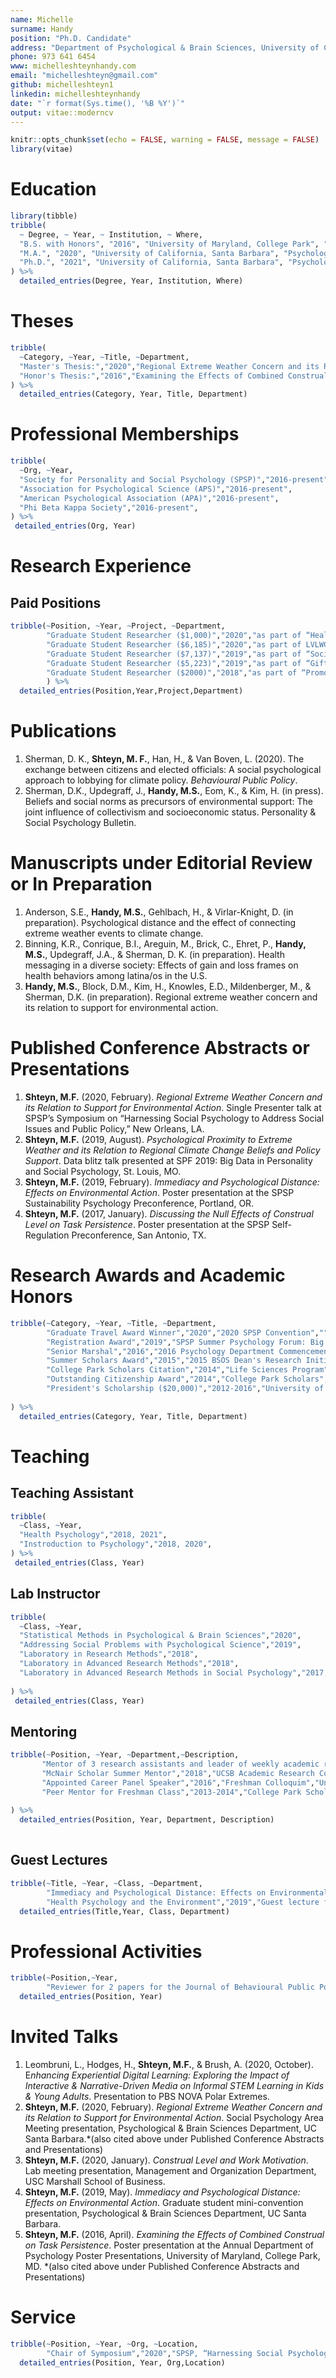 ```yaml
---
name: Michelle
surname: Handy
position: "Ph.D. Candidate"
address: "Department of Psychological & Brain Sciences, University of California, Santa Barbara"
phone: 973 641 6454
www: michelleshteynhandy.com
email: "michelleshteyn@gmail.com"
github: michelleshteyn1
linkedin: michelleshteynhandy
date: "`r format(Sys.time(), '%B %Y')`"
output: vitae::moderncv
---
```


```r
knitr::opts_chunk$set(echo = FALSE, warning = FALSE, message = FALSE)
library(vitae)
```

# Education

```r
library(tibble)
tribble(
  ~ Degree, ~ Year, ~ Institution, ~ Where,
  "B.S. with Honors", "2016", "University of Maryland, College Park", "Psychology",
  "M.A.", "2020", "University of California, Santa Barbara", "Psychological & Brain Sciences",
  "Ph.D.", "2021", "University of California, Santa Barbara", "Psychological & Brain Sciences"
) %>% 
  detailed_entries(Degree, Year, Institution, Where)
```
# Theses

```r
tribble(
  ~Category, ~Year, ~Title, ~Department,
  "Master's Thesis:","2020","Regional Extreme Weather Concern and its Relation to Support for Environmental Action","Department of Psychological & Brain Sciences (advisor: David Sherman, Ph.D.)",
  "Honor's Thesis:","2016","Examining the Effects of Combined Construal on Task Persistence","Department of 			Psychology, University of Maryland (mentor: Richard Yi, Ph.D.)"
) %>% 
  detailed_entries(Category, Year, Title, Department)
```


# Professional Memberships

```r
tribble(
  ~Org, ~Year,
  "Society for Personality and Social Psychology (SPSP)","2016-present",
  "Association for Psychological Science (APS)","2016-present",
  "American Psychological Association (APA)","2016-present",
  "Phi Beta Kappa Society","2016-present",
) %>% 
 detailed_entries(Org, Year)
```

# Research Experience

## Paid Positions

```r
tribble(~Position, ~Year, ~Project, ~Department,
        "Graduate Student Researcher ($1,000)","2020","as part of “Health Psychology & COVID-19 Interview Project”","APS Teaching Fund Microgrants program (PI: Dr. David Sherman)",
        "Graduate Student Researcher ($6,185)","2020","as part of LVLWGB, NSF Grant","(PI: Dr. Lisa Leombruni with Co-PI: Dr. Heather Hodges)",
        "Graduate Student Researcher ($7,137)","2019","as part of “Sociocultural Determinants of Human Motives”","NSF Grant (PI: Dr. David Sherman with Co-PI: Dr. Heejung Kim)",
        "Graduate Student Researcher ($5,223)","2019","as part of “Gift Fund; Debris Flow, Project Code KE538”","(PI: Dr. Ed 		Keller)",
        "Graduate Student Researcher ($2000)","2018","as part of “Promoting HPV Vaccination among College Students Via Health Message Framing”","UC Health Psychology Consortium Seed Grant, 2017, $9,994 (PI: Dr. David 			Sherman with Co-PI: Dr. Kate Sweeny)"
        ) %>% 
  detailed_entries(Position,Year,Project,Department)
```

# Publications

1. Sherman, D. K., **Shteyn, M. F.**, Han, H., & Van Boven, L. (2020). The exchange between citizens and elected officials: A social psychological approach to lobbying for climate policy. *Behavioural Public Policy*.
2. Sherman, D.K., Updegraff, J., **Handy, M.S.**, Eom, K., & Kim, H. (in press). Beliefs and social norms as precursors of environmental support: The joint influence of collectivism and socioeconomic status. Personality & Social Psychology Bulletin. 

# Manuscripts under Editorial Review or In Preparation

1. Anderson, S.E., **Handy, M.S.**, Gehlbach, H., & Virlar-Knight, D. (in preparation). Psychological distance and the effect of connecting extreme weather events to climate change.  
2. Binning, K.R., Conrique, B.I., Areguin, M., Brick, C., Ehret, P., **Handy, M.S.**, Updegraff, J.A., & Sherman, D. K. (in preparation). Health messaging in a diverse society: Effects of gain and loss frames on health behaviors 	among latina/os in the U.S.  
3. **Handy, M.S.**, Block, D.M., Kim, H., Knowles, E.D., Mildenberger, M., & Sherman, D.K. (in preparation). Regional 	extreme weather concern and its relation to support for environmental action. 

# Published Conference Abstracts or Presentations

1. **Shteyn, M.F.** (2020, February). *Regional Extreme Weather Concern and its Relation to Support for Environmental Action*. Single Presenter talk at SPSP’s Symposium on “Harnessing Social Psychology to Address Social Issues and Public 	Policy,” New Orleans, LA.  
2. **Shteyn, M.F.** (2019, August). *Psychological Proximity to Extreme Weather and its Relation to Regional Climate Change Beliefs and Policy Support*. Data blitz talk presented at SPF 2019: Big Data in Personality and Social Psychology, St. Louis, MO.  
3. **Shteyn, M.F.** (2019, February). *Immediacy and Psychological Distance: Effects on Environmental Action*. Poster presentation at the SPSP Sustainability Psychology Preconference, Portland, OR.  
4. **Shteyn, M.F.** (2017, January). *Discussing the Null Effects of Construal Level on Task Persistence*. Poster presentation at the SPSP Self-Regulation Preconference, San Antonio, TX.

# Research Awards and Academic Honors

```r
tribble(~Category, ~Year, ~Title, ~Department,
        "Graduate Travel Award Winner","2020","2020 SPSP Convention","",
        "Registration Award","2019","SPSP Summer Psychology Forum: Big Data","",
        "Senior Marshal","2016","2016 Psychology Department Commencement Ceremony","University of Maryland",
        "Summer Scholars Award","2015","2015 BSOS Dean's Research Initiative ($2000)","University of Maryland",
        "College Park Scholars Citation","2014","Life Sciences Program","",
        "Outstanding Citizenship Award","2014","College Park Scholars","",
        "President's Scholarship ($20,000)","2012-2016","University of Maryland",""
  
) %>% 
  detailed_entries(Category, Year, Title, Department)
```

# Teaching

## Teaching Assistant

```r
tribble(
  ~Class, ~Year,
  "Health Psychology","2018, 2021",
  "Instroduction to Psychology","2018, 2020",
) %>% 
 detailed_entries(Class, Year)
```

## Lab Instructor

```r
tribble(
  ~Class, ~Year,
  "Statistical Methods in Psychological & Brain Sciences","2020",
  "Addressing Social Problems with Psychological Science","2019",
  "Laboratory in Research Methods","2018",
  "Laboratory in Advanced Research Methods","2018",
  "Laboratory in Advanced Research Methods in Social Psychology","2017,2020"
 
) %>% 
 detailed_entries(Class, Year)
```

## Mentoring

```r
tribble(~Position, ~Year, ~Department,~Description,
       "Mentor of 3 research assistants and leader of weekly academic reading group","Present","","",
       "McNair Scholar Summer Mentor","2018","UCSB Academic Research Consortium","Mentored a first-generation, underrepresented student in her applications to Ph.D. programs",
       "Appointed Career Panel Speaker","2016","Freshman Colloquim","University of Maryland College Park Scholars Life Sciences",
       "Peer Mentor for Freshman Class","2013-2014","College Park Scholars Life Sciences",""
       
) %>% 
  detailed_entries(Position, Year, Department, Description)
  
```

## Guest Lectures

```r
tribble(~Title, ~Year, ~Class, ~Department,
        "Immediacy and Psychological Distance: Effects on Environmental Action","2019","Guest lecture	for Addressing Social Problems with Psychological Science (PSY160)","Psychological & Brain Sciences 	Department, UC Santa Barbara. *(also cited above under Published Conference Abstracts and Presentations)",
        "Health Psychology and the Environment","2019","Guest lecture for Health Psychology (PSY101)","UC Santa Barbara") %>% 
  detailed_entries(Title,Year, Class, Department)
```

# Professional Activities

```r
tribble(~Position,~Year,
        "Reviewer for 2 papers for the Journal of Behavioural Public Policy","2019") %>% 
  detailed_entries(Position, Year)
```

# Invited Talks

1. Leombruni, L., Hodges, H., **Shteyn, M.F.**, & Brush, A. (2020, October). E*nhancing Experiential Digital Learning: Exploring the Impact of Interactive & Narrative-Driven Media on Informal STEM Learning in Kids & Young Adults*. 	Presentation to PBS NOVA Polar Extremes.  
2. **Shteyn, M.F.** (2020, February). *Regional Extreme Weather Concern and its Relation to Support for Environmental 	Action*. Social Psychology Area Meeting presentation, Psychological & Brain Sciences Department, UC Santa 	Barbara.*(also cited above under Published Conference Abstracts and Presentations)  
3. **Shteyn, M.F.** (2020, January). *Construal Level and Work Motivation*. Lab meeting presentation, Management and Organization Department, USC Marshall School of Business.  
4. **Shteyn, M.F.** (2019, May). *Immediacy and Psychological Distance: Effects on Environmental Action*. Graduate student mini-convention presentation, Psychological & Brain Sciences Department, UC Santa Barbara.  
5. **Shteyn, M.F.** (2016, April). *Examining the Effects of Combined Construal on Task Persistence*. Poster presentation at the Annual Department of Psychology Poster Presentations, University of Maryland, College Park, MD. *(also cited above under Published Conference Abstracts and Presentations)

# Service

```r
tribble(~Position, ~Year, ~Org, ~Location,
        "Chair of Symposium","2020","SPSP, “Harnessing Social Psychology to Address Social Issues and Public Policy”","New Orleans, LA") %>% 
  detailed_entries(Position, Year, Org,Location)
```
































